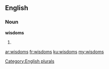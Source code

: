 ==English==

===Noun===
'''wisdoms'''

# {{plural of|wisdom}}

[[Category:English plurals]]

[[ar:wisdoms]]
[[fr:wisdoms]]
[[ku:wisdoms]]
[[my:wisdoms]]
